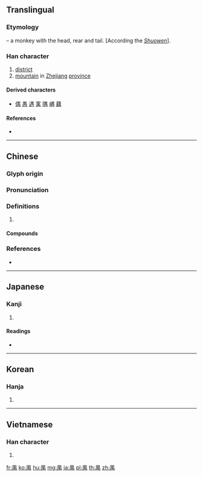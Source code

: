 {{character info/new}}
==Translingual==

===Etymology===
{{Han etyl}}
{{Han compound|甶|t1=head (abbreviated as 田)|禸|t2=tail & the rear|ls=p}} – a monkey with the head, rear and tail. [According the ''[[w:Shuowen Jiezi|Shuowen]]''].

===Han character===
{{Han char|rn=114|rad=禸|as=04|sn=9|four=60427|canj=WLBI}}

# [[district]]
# [[mountain]] in [[Zhejiang]] [[province]]

====Derived characters====
* [[偶]] [[愚]] [[遇]] [[寓]] [[隅]] [[嵎]] [[藕]]

====References====
* {{Han ref|kx=0848.050|dkj=24886|dj=1269.240|hdz=42533.040|uh=79BA|ud=31162|bh=ACEB|bd=44267}}

----

==Chinese==
{{zh-forms}}

===Glyph origin===
{{Han etym}}

===Pronunciation===
{{zh-pron
|m=yú,yù
|c=jyu6,jyu4
|mc=y
|oc=y
|cat=
}}
{{zh-attn-split}}

===Definitions===
{{zh-hanzi}}

# {{rfdef|zh}}

====Compounds====
{{zh-der|禺谷|禺彊|禺中|木禺}}

===References===
* {{R:yue:mfccd}}

----

==Japanese==

===Kanji===
{{ja-kanji|grade=|rs=禸04}}

# {{defn|lang=ja|sort=禸04}}

====Readings====
* {{ja-readings|on=[[ぐう]] (gū), [[ぐ]] (gu)|kun=[[おながさる]] (onagasaru)|nanori=}}

----

==Korean==

===Hanja===
{{ko-hanja|hangeul=옹|eumhun=|rv=ong|mr=ong|y=ong}}

# {{defn|lang=ko|sort=禸04}}

----

==Vietnamese==

===Han character===
{{vi-hantu|[[ngung]], [[ngu]]|rs=禸04}}

# {{defn|lang=vi|sort=禸04}}

[[fr:禺]]
[[ko:禺]]
[[hu:禺]]
[[mg:禺]]
[[ja:禺]]
[[pl:禺]]
[[th:禺]]
[[zh:禺]]